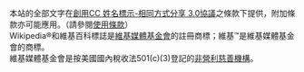 本站的全部文字在<a rel="license" href="{{fullurl:Wikipedia:CC-BY-SA-3.0協定文字}}" title="Wikipedia:CC-BY-SA-3.0協定文字">創用CC 姓名標示-相同方式分享 3.0協議</a><a rel="license" href="//creativecommons.org/licenses/by-sa/3.0/deed.zh" style="display:none;"></a>之條款下提供，附加條款亦可能應用。（請參閱<a href="//foundation.wikimedia.org/wiki/Terms_of_Use">使用條款</a>）<br />
Wikipedia®和維基百科標誌是<a href="//wikimediafoundation.org">維基媒體基金會</a>的註冊商標；維基™是維基媒體基金會的商標。<br />
維基媒體基金會是按美國國內稅收法501(c)(3)登記的<a href="//donate.wikimedia.org/wiki/Tax_deductibility">非營利慈善機構</a>。<br />
